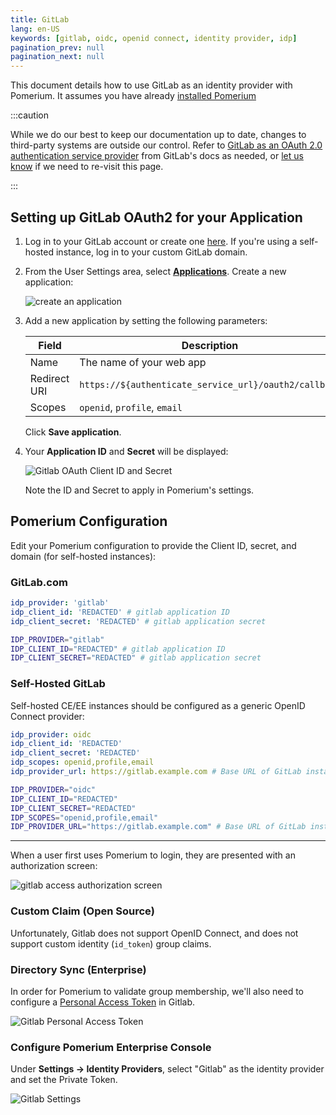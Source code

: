 ```yaml
---
title: GitLab
lang: en-US
keywords: [gitlab, oidc, openid connect, identity provider, idp]
pagination_prev: null
pagination_next: null
---
```



This document details how to use GitLab as an identity provider with Pomerium. It assumes you have already [installed Pomerium](/docs/deploy/)

:::caution

While we do our best to keep our documentation up to date, changes to third-party systems are outside our control. Refer to [GitLab as an OAuth 2.0 authentication service provider](https://docs.gitlab.com/ee/integration/oauth_provider.html) from GitLab's docs as needed, or [let us know](https://github.com/pomerium/documentation/issues/new?assignees=&labels=&template=doc-error.md) if we need to re-visit this page.

:::

## Setting up GitLab OAuth2 for your Application

1. Log in to your GitLab account or create one [here](https://gitlab.com/users/sign_in). If you're using a self-hosted instance, log in to your custom GitLab domain.

1. From the User Settings area, select [**Applications**](https://gitlab.com/-/profile/applications). Create a new application:

   ![create an application](img/gitlab/gitlab-create-applications.png)

1. Add a new application by setting the following parameters:

   | Field        | Description                                           |
   | ------------ | ----------------------------------------------------- |
   | Name         | The name of your web app                              |
   | Redirect URI | `https://${authenticate_service_url}/oauth2/callback` |
   | Scopes       | `openid`, `profile`, `email`                          |

   Click **Save application**.

1. Your **Application ID** and **Secret** will be displayed:

   ![Gitlab OAuth Client ID and Secret](img/gitlab/gitlab-credentials.png)

   Note the ID and Secret to apply in Pomerium's settings.

## Pomerium Configuration

Edit your Pomerium configuration to provide the Client ID, secret, and domain (for self-hosted instances):

### GitLab.com

<Tabs>
<TabItem value="config.yaml-" label="config.yaml">

```yaml
idp_provider: 'gitlab'
idp_client_id: 'REDACTED' # gitlab application ID
idp_client_secret: 'REDACTED' # gitlab application secret
```

</TabItem>
<TabItem value="Environment Variables" label="Environment Variables">

```bash
IDP_PROVIDER="gitlab"
IDP_CLIENT_ID="REDACTED" # gitlab application ID
IDP_CLIENT_SECRET="REDACTED" # gitlab application secret
```

</TabItem>
</Tabs>

### Self-Hosted GitLab

Self-hosted CE/EE instances should be configured as a generic OpenID Connect provider:

<Tabs>
<TabItem value="config.yaml" label="config.yaml">

```yaml
idp_provider: oidc
idp_client_id: 'REDACTED'
idp_client_secret: 'REDACTED'
idp_scopes: openid,profile,email
idp_provider_url: https://gitlab.example.com # Base URL of GitLab instance
```

</TabItem>
<TabItem value="Environment Variables" label="Environment Variables">

```bash
IDP_PROVIDER="oidc"
IDP_CLIENT_ID="REDACTED"
IDP_CLIENT_SECRET="REDACTED"
IDP_SCOPES="openid,profile,email"
IDP_PROVIDER_URL="https://gitlab.example.com" # Base URL of GitLab instance
```

</TabItem>
</Tabs>

---

When a user first uses Pomerium to login, they are presented with an authorization screen:

![gitlab access authorization screen](img/gitlab/gitlab-verify-access.png)

<Tabs>
<TabItem value="Custom Claim (Open Source)" label="Custom Claim (Open Source)">

### Custom Claim (Open Source)

Unfortunately, Gitlab does not support OpenID Connect, and does not support custom identity (`id_token`) group claims.

</TabItem>
<TabItem value="Directory Sync (Enterprise)" label="Directory Sync (Enterprise)">

### Directory Sync (Enterprise)

In order for Pomerium to validate group membership, we'll also need to configure a [Personal Access Token](https://gitlab.com/-/profile/personal_access_tokens) in Gitlab.

![Gitlab Personal Access Token](img/gitlab/gitlab-personal-access-token.png)

### Configure Pomerium Enterprise Console

Under **Settings → Identity Providers**, select "Gitlab" as the identity provider and set the Private Token.

![Gitlab Settings](./img/gitlab/gitlab-idp.png)

</TabItem>
</Tabs>
